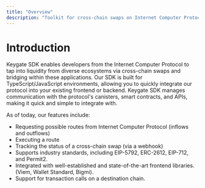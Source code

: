 ```yaml
---
title: "Overview"
description: "Toolkit for cross-chain swaps on Internet Computer Protocol"
---
```


# Introduction

Keygate SDK enables developers from the Internet Computer Protocol to tap into liquidity from diverse ecosystems via cross-chain swaps and bridging within these applications. Our SDK is built for TypeScript/JavaScript environments, allowing you to quickly integrate our protocol into your existing frontend or backend. Keygate SDK manages communication with the protocol's canisters, smart contracts, and APIs, making it quick and simple to integrate with.

As of today, our features include:

- Requesting possible routes from Internet Computer Protocol (inflows and outflows)
- Executing a route
- Tracking the status of a cross-chain swap (via a webhook)
- Supports industry standards, including EIP-5792, ERC-2612, EIP-712, and Permit2.
- Integrated with well-established and state-of-the-art frontend libraries. (Viem, Wallet Standard, Bigmi).
- Support for transaction calls on a destination chain.